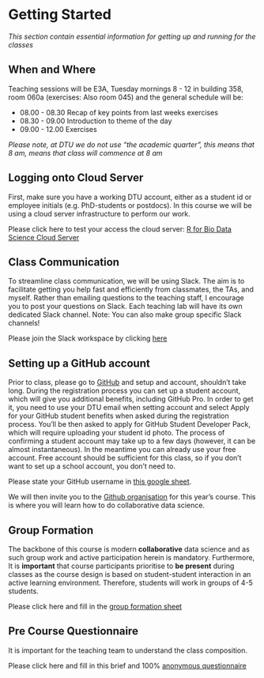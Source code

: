 # Getting Started {.unnumbered}

_This section contain essential information for getting up and running for the classes_

## When and Where

Teaching sessions will be E3A, Tuesday mornings 8 - 12 in building 358, room 060a (exercises: Also room 045) and the general schedule will be:

* 08.00 - 08.30 Recap of key points from last weeks exercises
* 08.30 - 09.00 Introduction to theme of the day
* 09.00 - 12.00 Exercises

_Please note, at DTU we do not use "the academic quarter", this means that 8 am, means that class will commence at 8 am_

## Logging onto Cloud Server

First, make sure you have a working DTU account, either as a student id or employee initials (e.g. PhD-students or postdocs). In this course we will be using a cloud server infrastructure to perform our work.

Please click here to test your access the cloud server: [R for Bio Data Science Cloud Server](https://teaching.healthtech.dtu.dk/22100/rstudio.php)

## Class Communication

To streamline class communication, we will be using Slack. The aim is to facilitate getting you help fast and efficiently from classmates, the TAs, and myself. Rather than emailing questions to the teaching staff, I encourage you to post your questions on Slack. Each teaching lab will have its own dedicated Slack channel. Note: You can also make group specific Slack channels!

Please join the Slack workspace by clicking [here](https://join.slack.com/t/r4bds2024/shared_invite/zt-2pitcnpja-ot0zIYOsikzEMYZt84eMMA)

## Setting up a GitHub account

Prior to class, please go to [GitHub](https://github.com) and setup and account, shouldn't take long. During the registration process you can set up a student account, which will give you additional benefits, including GitHub Pro. In order to get it, you need to use your DTU email when setting account and select Apply for your GitHub student benefits when asked during the registration process. You'll be then asked to apply for GitHub Student Developer Pack, which will require uploading your student id photo. The process of confirming a student account may take up to a few days (however, it can be almost instantaneous). In the meantime you can already use your free account. Free account should be sufficient for this class, so if you don't want to set up a school account, you don't need to.

Please state your GitHub username in [this google sheet](https://docs.google.com/spreadsheets/d/1yXC3ZBr4nS3DIJuBXFxejqsybI-kGU_NFrVupye6B6E/edit?usp=sharing).

We will then invite you to the [Github organisation](https://github.com/rforbiodatascience24) for this year's course. This is where you will learn how to do collaborative data science.

## Group Formation

The backbone of this course is modern **collaborative** data science and as such group work and active participation herein is mandatory. Furthermore, It is **important** that course participants prioritise to **be present** during classes as the course design is based on student-student interaction in an active learning environment. Therefore, students will work in groups of 4-5 students.

Please click here and fill in the [group formation sheet](https://docs.google.com/spreadsheets/d/1P3wbjztVje5s5REtUhldcIr9gTtEMkDLJo6YMBfPOis/edit?usp=sharing)

## Pre Course Questionnaire

It is important for the teaching team to understand the class composition.

Please click here and fill in this brief and 100% [anonymous questionnaire](https://forms.gle/Hyxa93VdsXU5gKHw6)

